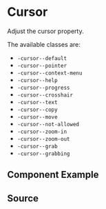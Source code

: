 
# Cursor

Adjust the cursor property.

The available classes are:

-   `-cursor--default`
-   `-cursor--pointer`
-   `-cursor--context-menu`
-   `-cursor--help`
-   `-cursor--progress`
-   `-cursor--crosshair`
-   `-cursor--text`
-   `-cursor--copy`
-   `-cursor--move`
-   `-cursor--not-allowed`
-   `-cursor--zoom-in`
-   `-cursor--zoom-out`
-   `-cursor--grab`
-   `-cursor--grabbing`

## Component Example

<Story id="utilities-cursor--default" />

## Source

<Source id="utilities-cursor--default" />

